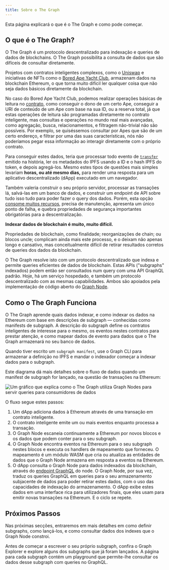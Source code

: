 ```yaml
---
title: Sobre o The Graph
---
```


Esta página explicará o que é o The Graph e como pode começar.

## O que é o The Graph?

O The Graph é um protocolo descentralizado para indexação e queries de dados de blockchains. O The Graph possibilita a consulta de dados que são difíceis de consultar diretamente.

Projetos com contratos inteligentes complexos, como o [Uniswap](https://uniswap.org/) e iniciativas de NFTs como o [Bored Ape Yacht Club](https://boredapeyachtclub.com/), armazenam dados na blockchain Ethereum, o que torna muito difícil ler qualquer coisa que não seja dados básicos diretamente da blockchain.

No caso do Bored Ape Yacht Club, podemos realizar operações básicas de leitura no [contrato](https://etherscan.io/address/0xbc4ca0eda7647a8ab7c2061c2e118a18a936f13d#code), como conseguir o dono de um certo Ape, conseguir a URI de conteúdo de um Ape com base na sua ID, ou a reserva total, já que estas operações de leitura são programadas diretamente no contrato inteligente, mas consultas e operações no mundo real mais avançadas, como agregação, busca, relacionamentos, e filtragem não-trivial não são possíveis. Por exemplo, se quiséssemos consultar por Apes que são de um certo endereço, e filtrar por uma das suas características, nós não poderíamos pegar essa informação ao interagir diretamente com o próprio contrato.

Para conseguir estes dados, teria que processar todo evento de [`transfer`](https://etherscan.io/address/0xbc4ca0eda7647a8ab7c2061c2e118a18a936f13d#code#L1746) emitido na história, ler os metadados do IPFS usando a ID e o hash IPFS do token, e depois agregá-los. Mesmo estes tipos de questões mais simples levariam **horas, ou até mesmo dias,** para render uma resposta para um aplicativo descentralizado (dApp) executado em um navegador.

Também valeria construir o seu próprio servidor, processar as transações lá, salvá-las em um banco de dados, e construir um endpoint de API sobre tudo isso tudo para poder fazer o query dos dados. Porém, esta opção [consome muitos recursos](/network/benefits/), precisa de manutenção, apresenta um único ponto de falha, e quebra propriedades de segurança importantes obrigatórias para a descentralização.

**Indexar dados de blockchain é muito, muito difícil.**

Propriedades de blockchain, como finalidade; reorganizações de chain; ou blocos uncle; complicam ainda mais este processo, e o deixam não apenas longo e cansativo, mas conceitualmente difícil de retirar resultados corretos de queries dos dados da blockchain.

O The Graph resolve isto com um protocolo descentralizado que indexa e permite queries eficientes de dados de blockchain. Estas APIs ("subgraphs" indexados) podem então ser consultados num query com uma API GraphQL padrão. Hoje, há um serviço hospedado, e também um protocolo descentralizado com as mesmas capabilidades. Ambos são apoiados pela implementação de código aberto do [Graph Node](https://github.com/graphprotocol/graph-node).

## Como o The Graph Funciona

O The Graph aprende quais dados indexar, e como indexar os dados na Ethereum com base em descrições de subgraph — conhecidas como manifests de subgraph. A descrição do subgraph define os contratos inteligentes de interesse para o mesmo, os eventos nestes contratos para prestar atenção, e como mapear dados de evento para dados que o The Graph armazenará no seu banco de dados.

Quando tiver escrito um `subgraph manifest`, use o Graph CLI para armazenar a definição no IPFS e mandar o indexador começar a indexar dados para o subgraph.

Este diagrama dá mais detalhes sobre o fluxo de dados quando um manifest de subgraph for lançado, na questão de transações na Ethereum:

![Um gráfico que explica como o The Graph utiliza Graph Nodes para servir queries para consumidores de dados](/img/graph-dataflow.png)

O fluxo segue estes passos:

1. Um dApp adiciona dados à Ethereum através de uma transação em contrato inteligente.
2. O contrato inteligente emite um ou mais eventos enquanto processa a transação.
3. O Graph Node escaneia continuamente a Ethereum por novos blocos e os dados que podem conter para o seu subgraph.
4. O Graph Node encontra eventos na Ethereum para o seu subgraph nestes blocos e executa os handlers de mapeamento que forneceu. O mapeamento é um módulo WASM que cria ou atualiza as entidades de dados que o Graph Node armazena em resposta a eventos na Ethereum.
5. O dApp consulta o Graph Node para dados indexados da blockchain, através do [endpoint GraphQL](https://graphql.org/learn/) do node. O Graph Node, por sua vez, traduz os queries GraphQL em queries para o seu armazenamento subjacente de dados para poder retirar estes dados, com o uso das capacidades de indexação do armazenamento. O dApp exibe estes dados em uma interface rica para utilizadores finais, que eles usam para emitir novas transações na Ethereum. E o ciclo se repete.

## Próximos Passos

Nas próximas secções, entraremos em mais detalhes em como definir subgraphs, como lançá-los, e como consultar dados dos indexes que o Graph Node constroi.

Antes de começar a escrever o seu próprio subgraph, confira o Graph Explorer e explore alguns dos subgraphs que já foram lançados. A página para cada subgraph contém um playground que permite-lhe consultar os dados desse subgraph com queries no GraphQL.
